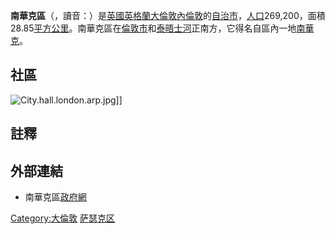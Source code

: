 {{noteTA
|T=zh-hans:萨瑟克区;zh-hk:南華克區;zh-tw:南華克倫敦自治市;
|1=zh-hans:萨瑟克; zh-hant:南華克; 
|2=zh-hans:萨瑟克区;zh-hk:南華克區;zh-tw:南華克倫敦自治市;
}}
{{Infobox London Borough | 
name=南華克區|
en_name=London Borough of Southwark|
short_name= Southwark |
imagename =Image:LondonSouthwark.png|
status = [[倫敦自治市|倫敦自治市]] | 
area_rank = 340 |
area_km2= 28.85 |
ons_code= 00BE | 
adminhq=[[坎伯韋爾|坎伯韋爾]]佩克漢姆道<br />''Peckham Rd''|
ethnicity = |
url =[http://www.southwark.gov.uk/ Southwark.gov.uk]|
leadership= Leader & Cabinet |
mayor= ／|
mps = Harriet Harman<br />Simon Hughes<br />Tessa Jowell |
gla_constituency  = Lambeth and Southwark |
gla_member = Valerie Shawcross}}
'''南華克區'''（{{lang-en|London Borough of Southwark}}，讀音：{{audio|En-uk-LBSouthwark.ogg|/ˈ{{ipa|lʌndən bʌɹə ɒv ˈsʌðək}}/}}）是[[英國|英國]][[英格蘭|英格蘭]][[大倫敦|大倫敦]][[內倫敦|內倫敦]]的[[倫敦自治市|自治市]]，[[人口|人口]]269,200，面積28.85[[平方公里|平方公里]]。南華克區在[[倫敦市|倫敦市]]和[[泰晤士河|泰晤士河]]正南方，它得名自區內一地[[南華克|南華克]]。

== 社區 ==
[[File:City.hall.london.arp.jpg|thumb]]]]

== 註釋 ==
{{reflist}}

== 外部連結 ==
* {{en}} 南華克區[http://www.southwark.gov.uk 政府網]{{Wayback|url=http://www.southwark.gov.uk/ |date=20080706020257 }}

{{英國地理小作品}}
{{London borough}}
{{Authority control}}
{{DEFAULTSORT:Southwark}}
{{coord|51|27|N|0|05|W|region:GB_type:adm1st|display=title}}
[[Category:大倫敦|Category:大倫敦]]
[[Category:萨瑟克区|]]